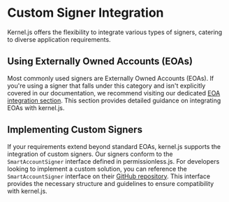 # Custom Signer Integration
Kernel.js offers the flexibility to integrate various types of signers, catering to diverse application requirements.

## Using Externally Owned Accounts (EOAs)
Most commonly used signers are Externally Owned Accounts (EOAs). If you're using a signer that falls under this category and isn't explicitly covered in our documentation, we recommend visiting our dedicated [EOA integration section](/kerneljs/signers/eoa). This section provides detailed guidance on integrating EOAs with kernel.js.

## Implementing Custom Signers
If your requirements extend beyond standard EOAs, kernel.js supports the integration of custom signers. Our signers conform to the `SmartAccountSigner` interface defined in permissionless.js. For developers looking to implement a custom solution, you can reference the `SmartAccountSigner` interface on their [GitHub repository](https://github.com/pimlicolabs/permissionless.js/blob/0b1cf0086b3fa131415a6a9bf398852c159fc181/packages/permissionless/accounts/types.ts#L60). This interface provides the necessary structure and guidelines to ensure compatibility with kernel.js.